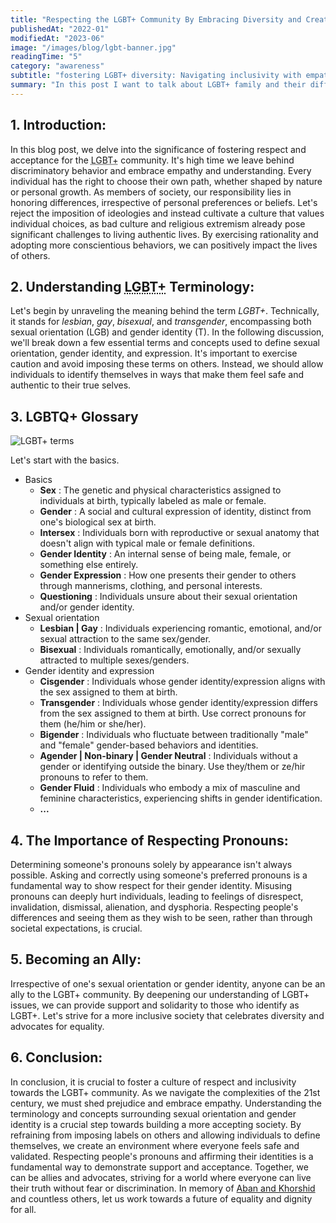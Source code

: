 ```yaml
---
title: "Respecting the LGBT+ Community By Embracing Diversity and Creating Inclusive Spaces"
publishedAt: "2022-01"
modifiedAt: "2023-06"
image: "/images/blog/lgbt-banner.jpg"
readingTime: "5"
category: "awareness"
subtitle: "fostering LGBT+ diversity: Navigating inclusivity with empathy and understanding for a better future."
summary: "In this post I want to talk about LGBT+ family and their difficulties in our society."
---
```


## 1. Introduction:

In this blog post, we delve into the significance of fostering respect and
acceptance for the <abbr title="Lesbian, Gay, Bisexual, Transgender, ...">LGBT+</abbr> community.
It's high time we leave behind discriminatory behavior and embrace empathy and understanding.
Every individual has the right to choose their own path, whether shaped by nature
or personal growth. As members of society, our responsibility lies in honoring differences,
irrespective of personal preferences or beliefs. Let's reject the imposition of ideologies
and instead cultivate a culture that values individual choices, as bad culture and
religious extremism already pose significant challenges to living authentic lives.
By exercising rationality and adopting more conscientious behaviors, we can positively
impact the lives of others.

## 2. Understanding <abbr title="Lesbian, Gay, Bisexual, Transgender, ...">**LGBT+**</abbr> Terminology:

Let's begin by unraveling the meaning behind the term _LGBT+_.
Technically, it stands for _lesbian_, _gay_, _bisexual_, and _transgender_, encompassing both sexual orientation (LGB) and gender identity (T).
In the following discussion, we'll break down a few essential terms and concepts used to define sexual orientation, gender identity, and expression.
It's important to exercise caution and avoid imposing these terms on others.
Instead, we should allow individuals to identify themselves in ways that make them feel safe and authentic to their true selves.

## 3. LGBTQ+ Glossary

<Div
  position="relative"
  height="min(70vw, 500px)"
  width="100%"
  curve="sm"
  overflow="hidden"
  my="4"
>
  <Image
    src="/images/blog/lgbtqia+.jpg"
    layout="fill"
    fit="contain"
    alt="LGBT+ terms"
  />
</Div>

Let's start with the basics.

- Basics
  - **Sex** : The genetic and physical characteristics assigned to individuals at birth, typically labeled as male or female.
  - **Gender** : A social and cultural expression of identity, distinct from one's biological sex at birth.
  - **Intersex** : Individuals born with reproductive or sexual anatomy that doesn't align with typical male or female definitions.
  - **Gender Identity** : An internal sense of being male, female, or something else entirely.
  - **Gender Expression** : How one presents their gender to others through mannerisms, clothing, and personal interests.
  - **Questioning** : Individuals unsure about their sexual orientation and/or gender identity.
- Sexual orientation
  - **Lesbian | Gay** : Individuals experiencing romantic, emotional, and/or sexual attraction to the same sex/gender.
  - **Bisexual** : Individuals romantically, emotionally, and/or sexually attracted to multiple sexes/genders.
- Gender identity and expression
  - **Cisgender** : Individuals whose gender identity/expression aligns with the sex assigned to them at birth.
  - **Transgender** : Individuals whose gender identity/expression differs from the sex assigned to them at birth. Use correct pronouns for them (he/him or she/her).
  - **Bigender** : Individuals who fluctuate between traditionally "male" and "female" gender-based behaviors and identities.
  - **Agender | Non-binary | Gender Neutral** : Individuals without a gender or identifying outside the binary. Use they/them or ze/hir pronouns to refer to them.
  - **Gender Fluid** : Individuals who embody a mix of masculine and feminine characteristics, experiencing shifts in gender identification.
  - **...**

## 4. The Importance of Respecting Pronouns:

Determining someone's pronouns solely by appearance isn't always possible.
Asking and correctly using someone's preferred pronouns is a fundamental way to show respect for their gender identity.
Misusing pronouns can deeply hurt individuals, leading to feelings of disrespect, invalidation, dismissal, alienation, and dysphoria.
Respecting people's differences and seeing them as they wish to be seen, rather than through societal expectations, is crucial.

## 5. Becoming an Ally:

Irrespective of one's sexual orientation or gender identity, anyone can be an ally to the LGBT+ community.
By deepening our understanding of LGBT+ issues, we can provide support and solidarity to those who identify as LGBT+.
Let's strive for a more inclusive society that celebrates diversity and advocates for equality.

## 6. Conclusion:

In conclusion, it is crucial to foster a culture of respect and inclusivity towards the LGBT+ community.
As we navigate the complexities of the 21st century, we must shed prejudice and embrace empathy.
Understanding the terminology and concepts surrounding sexual orientation
and gender identity is a crucial step towards building a more accepting society.
By refraining from imposing labels on others and allowing individuals to define themselves,
we create an environment where everyone feels safe and validated.
Respecting people's pronouns and affirming their identities is a fundamental way to demonstrate support and acceptance.
Together, we can be allies and advocates, striving for a world where everyone can live their truth without fear or discrimination.
In memory of [Aban and Khorshid](https://www.imdb.com/title/tt3201792/) and countless others, let us work towards a future of equality and dignity for all.

